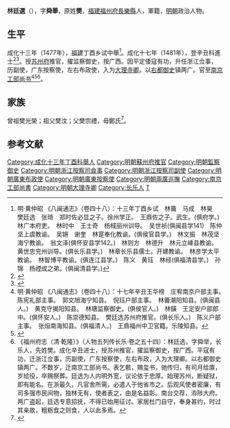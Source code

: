 {{明清人物信息框
| 姓名 = 林廷選
| 原名 = 樊廷選
| 圖片名稱= 
| 圖片大小 =
| 圖片說明 = 
| 最高職務 = 南京工部尚書
| 國家 = 大明 
| 爵位 =
| 籍貫 = 福建福州府長樂縣
| 族裔 = 
| 字號 = 
| 諡號 =
| 出生日期 = 生年不詳
| 出生地點 = <!---福建福州府長樂縣--->
| 逝世日期 = 卒年不詳 
| 逝世地點 =
| 墓葬 =
| 配偶 = 
| 親屬 = 
| 出身 =
* 成化十七年辛丑科同進士出身
| 經歷 =
| 著作 =  
}}
'''林廷選'''（{{bd|？||？|catIdx=}}），字'''舜舉'''，原姓'''樊'''，[[福建|福建]][[福州府|福州府]][[長樂縣|長樂縣]]人，軍籍，[[明朝|明朝]]政治人物。

== 生平 ==
成化十三年（1477年），[[福建|福建]]丁酉乡试中舉<ref>明·黄仲昭 《八闽通志》（卷四十八）：十三年丁酉乡试　林籥　马成　林昊　樊廷选　张琦　郑时佐必显之子。徐州学正。　王鼎佐之子。武生。(俱府学。)　林广本府吏。　林时中　王士奇　杨棫丽州训导。　吴世祯(俱闽县学141)　陈仲坚上虞教谕。　吴锵　谢奎　林寔奉化教谕。(俱侯官县学。)　林文振　林茂坚海宁教谕。　翁文泽(俱怀安县学142。)　林则方　林德升　林元立嵊县教谕。　黄世忠兖州训导。(俱长乐县学。)　林章长乐县儒士。开建教谕。　林彦学太平教谕。　林智博平教谕。(俱连江县学。)　陈义　黄珏　林经(俱福清县学。)　孙锦　杨禋成之弟。(俱闽清县学。)</ref>。成化十七年（1481年），登辛丑科進士<ref>{{Cite book|title=《[[皇明贡举考|皇明贡举考]]》卷五|last=（明）[[张朝瑞|张朝瑞]]|first=|publisher=《续修四库全书》史部第828册|year=|isbn=|location=|pages=}}</ref><ref>{{Cite book|title=贡举志五种 上|last=鲁小俊，江俊伟著|first=|publisher=武汉：武汉大学出版社|year=2009|isbn=978-7-307-07043-1|location=|pages=254-256}}</ref>。授[[苏州府|苏州府]]推官，擢监察御史，按广西。因平定倭寇有功，升任浙江佥事，历副使，广东按察使，左右布政使，入为[[大理寺卿|大理寺卿]]。以[[右都御史|右都御史]]镇两广。官至[[南京工部尚书|南京工部尚书]]<ref>明·黄仲昭 《八闽通志》（卷四十八）：十七年辛丑王华榜　庄宥南京户部主事。　陈宪礼部主事。　郭文旭海宁知县。　倪珏户部主事。　林籥潮阳知县。(俱闽县人。)　黄克守揭阳知县。　林瑭监察御史。(俱侯官人。)　林鐄　王定安户部郎中。(俱怀安人。)　陈崇德知县。　樊廷选苏州府推官。(俱长乐人。)　陈义户部主事。　张烜南海知县。(俱福清人。)　王鼎福州中卫官籍。乐陵知县。</ref><ref>{{cite web|title=《福州府志（清·乾隆）》选举四|url=http://www.fzdqw.com/ShowText.asp?ToBook=1411&index=96&|publisher=福州地情网|accessdate=2014-05-04|deadurl=yes|archiveurl=https://web.archive.org/web/20140504191714/http://www.fzdqw.com/ShowText.asp?ToBook=1411&index=96&|archivedate=2014-05-04}}</ref><ref>《福州府志（清·乾隆）》（人物五列传长乐·卷之五十四）：林廷选，字舜举，长乐人，先姓樊。成化辛丑进士，授苏州推官，擢监察御史，按广西。平寇有功，迁浙江佥事，历副使，广东按察使，左右布政，入为大理卿。以右都御史镇两广。不数岁，迁南京工部尚书。表乞骸，赐玺书，驰传归，有司月给廪，岁给役，卒赐祭葬。廷选为人内明外宽，议论依于忠厚。始理苏州，断疑狱，即有能名。在浙最久，凡官舍所需，必遣人于他省市之。后观风使者密廉，有司多强市民间物，独林无有，使者表之，由是名益彰。南台交荐，洊陟大府。两广盗起，廷选专意招抚，不得已始用征讨。家居杜门自守，奉身甚约，时过其亲故，粗粝食之则食，人以此多焉。</ref>。

== 家族 ==
曾祖樊光榮；祖父樊汶；父樊宗禮，母鄭氏<ref>{{Cite book|title=天一阁藏明代科举录选刊 登科录 点校本|last=龚延明主编|first=|publisher=宁波出版社|year=2016|isbn=978-7-5526-2320-8|location=宁波|pages=|quote=《天一閣藏明代科舉錄選刊.登科錄》之《成化十七年進士登科錄》}}</ref>。

==参考文献==
{{reflist}}

{{成化十七年辛丑科殿試金榜}}
{{DEFAULTSORT:Fan樊}}
[[Category:成化十三年丁酉科舉人|Category:成化十三年丁酉科舉人]]
[[Category:明朝蘇州府推官|Category:明朝蘇州府推官]]
[[Category:明朝監察御史|Category:明朝監察御史]]
[[Category:明朝浙江按察司僉事|Category:明朝浙江按察司僉事]]
[[Category:明朝浙江按察司副使|Category:明朝浙江按察司副使]]
[[Category:明朝廣東布政使|Category:明朝廣東布政使]]
[[Category:明朝廣東按察使|Category:明朝廣東按察使]]
[[Category:明朝兩廣巡撫|Category:明朝兩廣巡撫]]
[[Category:南京工部尚書|Category:南京工部尚書]]
[[Category:明朝大理寺卿|Category:明朝大理寺卿]]
[[Category:长乐人|Category:长乐人]]
[[Category:樊姓|T]]